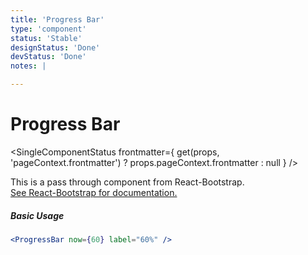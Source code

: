 ```yaml
---
title: 'Progress Bar'
type: 'component'
status: 'Stable'
designStatus: 'Done'
devStatus: 'Done'
notes: |

---
```



# Progress Bar

<SingleComponentStatus
  frontmatter={
    get(props, 'pageContext.frontmatter') ? props.pageContext.frontmatter : null
  }
/>

<p style={{ fontSize: '1.5em' }}>
  This is a pass through component from React-Bootstrap.<br/>
  <a href="https://react-bootstrap.github.io/components/progress" target="_blank" rel="noopener noreferrer">
    See React-Bootstrap for documentation.
  </a>
</p>

##### Basic Usage

```jsx live=true
<ProgressBar now={60} label="60%" />
```
